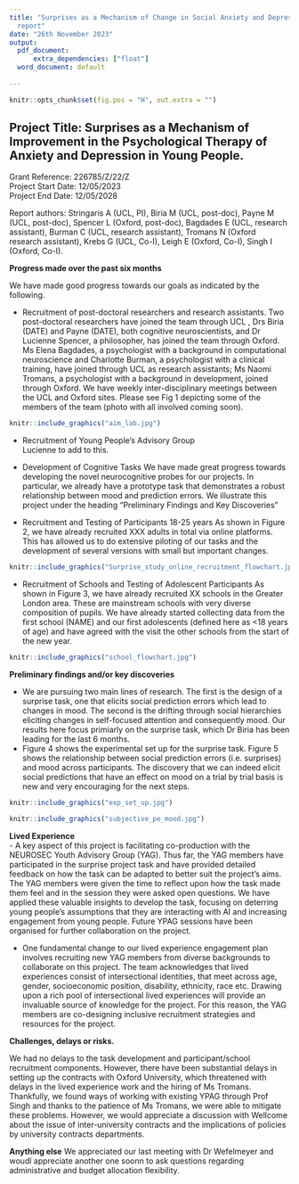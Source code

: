 ```yaml
---
title: "Surprises as a Mechanism of Change in Social Anxiety and Depression: 6-month
  report"
date: "26th November 2023"
output:
  pdf_document: 
      extra_dependencies: ["float"]
  word_document: default
    
---  
```

```r
knitr::opts_chunk$set(fig.pos = "H", out.extra = "")
```



## Project Title: Surprises as a Mechanism of Improvement in the Psychological Therapy of Anxiety and Depression in Young People.
Grant Reference: 226785/Z/22/Z  
Project Start Date: 12/05/2023  
Project End Date: 12/05/2028  

Report authors: Stringaris A (UCL, PI), Biria M (UCL, post-doc), Payne M (UCL, post-doc), Spencer L (Oxford, post-doc), Bagdades E (UCL, research assistant), Burman C (UCL, research assistant), Tromans N (Oxford research assistant), Krebs G (UCL, Co-I), Leigh E (Oxford, Co-I), Singh I (Oxford, Co-I).


**Progress made over the past six months**   

We have made good progress towards our goals as indicated by the following.

-  Recruitment of post-doctoral researchers and research assistants. Two post-doctoral researchers have joined the team through UCL , Drs Biria (DATE) and Payne (DATE), both cognitive neuroscientists, and Dr Lucienne Spencer, a philosopher, has joined the team through Oxford. Ms Elena Bagdades, a psychologist with a background in computational neuroscience and Charlotte Burman, a psychologist with a clinical training, have joined through UCL as research assistants; Ms Naomi Tromans, a psychologist with a background in development, joined through Oxford. We have weekly inter-disciplinary meetings between the UCL and Oxford sites. Please see Fig 1 depicting some of the members of the team (photo with all involved coming soon).

```r
knitr::include_graphics("aim_lab.jpg")

```

- Recruitment of Young People's Advisory Group  
Lucienne to add to this.  
- Development of Cognitive Tasks 
We have made great progress towards developing the novel neurocognitive probes for our projects. In particular, we already have a prototype task that demonstrates a robust relationship between mood and prediction errors. We illustrate this project under the heading "Preliminary Findings and Key Discoveries"

- Recruitment and Testing of Participants 18-25 years 
As shown in Figure 2, we have already recruited XXX adults in total via online platforms. This has allowed us to do extensive piloting of our tasks and the development of several versions with small but important changes. 

```r
knitr::include_graphics("Surprise_study_online_recruitment_flowchart.jpg")

```



- Recruitment of Schools and Testing of Adolescent Participants 
As shown in Figure 3, we have already recruited XX schools in the Greater London area. These are mainstream schools with very diverse composition of pupils. We have already started collecting data from the first school (NAME) and our first adolescents (defined here as <18 years of age) and have agreed with the visit the other schools from the start of the new year.

```r
knitr::include_graphics("school_flowchart.jpg")

```



**Preliminary findings and/or key discoveries**  

- We are pursuing two main lines of research. The first is the design of a surprise task, one that elicits social prediction errors which lead to changes in mood. The second is the drifting through social hierarchies eliciting changes in self-focused attention and consequently mood. Our results here focus primiarly on the surprise task, which Dr Biria has been leading for the last 6 months.  
- Figure 4 shows the experimental set up for the surprise task. Figure 5 shows the relationship between social prediction errors (i.e. surprises) and mood across participants. The discovery that we can indeed elicit social predictions that have an effect on mood on a trial by trial basis is new and very encouraging for the next steps.    

```r
knitr::include_graphics("exp_set_up.jpg")

```


```r
knitr::include_graphics("subjective_pe_mood.jpg")

```

**Lived Experience**    
-  A key aspect of this project is facilitating co-production with the NEUROSEC Youth Advisory Group (YAG). Thus far, the YAG members have participated in the surprise project task and have provided detailed feedback on how the task can be adapted to better suit the project's aims. The YAG members were given the time to reflect upon how the task made them feel and in the session they were asked open questions. We have applied these valuable insights to develop the task, focusing on deterring young people’s assumptions that they are interacting with AI and increasing engagement from young people. Future YPAG sessions have been organised for further collaboration on the project.  

-  One fundamental change to our lived experience engagement plan involves recruiting new YAG members from diverse backgrounds to collaborate on this project. The team acknowledges that lived experiences consist of intersectional identities, that meet across age, gender, socioeconomic position, disability, ethnicity, race etc. Drawing upon a rich pool of intersectional lived experiences will provide an invaluable source of knowledge for the project. For this reason, the YAG members are co-designing inclusive recruitment strategies and resources for the project.

**Challenges, delays or risks.**

We had no delays to the task development and participant/school recruitment components. However, there have been substantial delays in setting up the contracts with Oxford University, which threatened with delays in the lived experience work and the hiring of Ms Tromans. Thankfully, we found ways of working with existing YPAG through Prof Singh and thanks to the patience of Ms Tromans, we were able to mitigate these problems. However, we would appreciate a discussion with Wellcome about the issue of inter-university contracts and the implications of policies by university contracts departments.

**Anything else**
We appreciated our last meeting with Dr Wefelmeyer and woudl appreciate another one soonn to ask questions regarding administrative and budget allocation flexibility.
